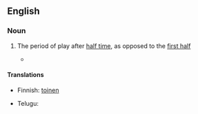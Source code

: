 {{also|second-half}}
==English==

===Noun===
{{en-noun|second halves}}

# {{context|sports|lang=en}} The period of play after [[half time]], as opposed to the [[first half]]
#* {{quote-news
|year=2011
|date=October 1
|author=Phil Dawkes
|title=Sunderland   2 - 2   West Brom
|work=BBC Sport
|url=http://news.bbc.co.uk/sport2/hi/football/eng_prem/15045630.stm
|page=
|passage=Sunderland had the best of the '''second half''' but were unable to find a winner.}}

====Translations====
{{trans-top|period of play after half time}}
* Finnish: [[toinen#Finnish|toinen]] {{t+|fi|puoliaika}}
{{trans-mid}}
* Telugu: {{t|te|ద్వితీయార్థం|tr=dviteeyaartham}}
{{trans-bottom}}